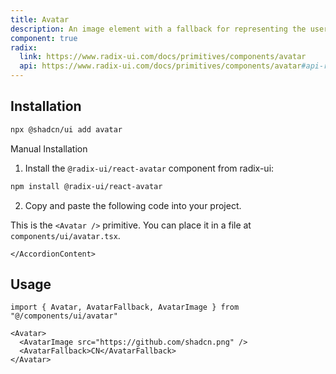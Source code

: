 ```yaml
---
title: Avatar
description: An image element with a fallback for representing the user.
component: true
radix:
  link: https://www.radix-ui.com/docs/primitives/components/avatar
  api: https://www.radix-ui.com/docs/primitives/components/avatar#api-reference
---
```


<ComponentExample src="/components/examples/avatar/demo.tsx">
  <AvatarDemo />
</ComponentExample>

## Installation

```bash
npx @shadcn/ui add avatar
```

<Accordion type="single" collapsible>
  <AccordionItem value="manual-installation">
    <AccordionTrigger>Manual Installation</AccordionTrigger>
    <AccordionContent>

1. Install the `@radix-ui/react-avatar` component from radix-ui:

```bash
npm install @radix-ui/react-avatar
```

2. Copy and paste the following code into your project.

<ComponentSource src="/components/ui/avatar.tsx" />

<Callout>

This is the `<Avatar />` primitive. You can place it in a file at `components/ui/avatar.tsx`.

</Callout>

    </AccordionContent>

  </AccordionItem>
</Accordion>

## Usage

```tsx
import { Avatar, AvatarFallback, AvatarImage } from "@/components/ui/avatar"
```

```tsx
<Avatar>
  <AvatarImage src="https://github.com/shadcn.png" />
  <AvatarFallback>CN</AvatarFallback>
</Avatar>
```
